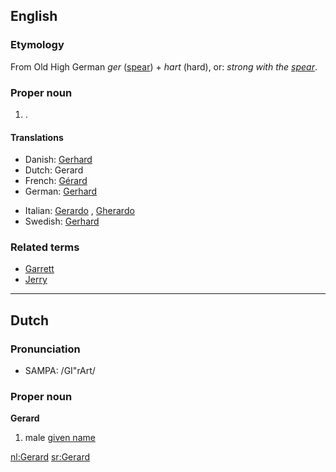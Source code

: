{{see|Gérard}}
==English==

===Etymology===
From Old High German ''ger'' ([[spear]]) + ''hart'' (hard), or: ''strong with the [[spear]]''.

===Proper noun===
{{en-proper noun}}

# {{given name|male}}.

====Translations====
{{trans-top|male given name}}
*Danish: [[Gerhard]]
*Dutch: Gerard {{m}}
*French: [[Gérard]]
*German: [[Gerhard]]
{{trans-mid}}
*Italian: [[Gerardo]] {{m}}, [[Gherardo]] {{m}}
*Swedish: [[Gerhard]]
{{trans-bottom}}

===Related terms===
*[[Garrett]]
*[[Jerry]]

----

==Dutch==

===Pronunciation===
*SAMPA: /GI"rArt/

===Proper noun===
'''Gerard'''

# male [[given name]]

[[nl:Gerard]]
[[sr:Gerard]]